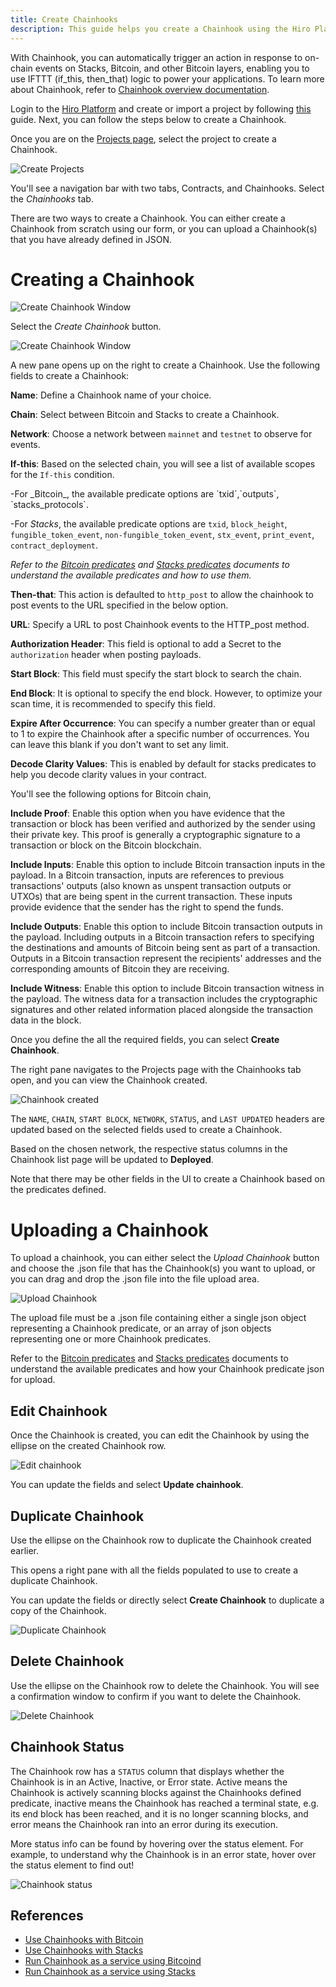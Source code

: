 ```yaml
---
title: Create Chainhooks
description: This guide helps you create a Chainhook using the Hiro Platform.
---
```


With Chainhook, you can automatically trigger an action in response to on-chain events on Stacks, Bitcoin, and other Bitcoin layers, enabling you to use IFTTT (if_this, then_that) logic to power your applications. To learn more about Chainhook, refer to [Chainhook overview documentation](../../chainhook).

Login to the [Hiro Platform](../getting-started) and create or import a project by following [this](./create-project) guide. Next, you can follow the steps below to create a Chainhook.

Once you are on the [Projects page](https://platform.hiro.so), select the project to create a Chainhook.

![Create Projects](../images/chainhook-create-project.jpeg)

You'll see a navigation bar with two tabs, Contracts, and Chainhooks. Select the _Chainhooks_ tab.

There are two ways to create a Chainhook. You can either create a Chainhook from scratch using our form, or you can upload a Chainhook(s) that you have already defined in JSON.

# Creating a Chainhook

![Create Chainhook Window](../images/chainhook-select-chainhook-tab.jpeg)

Select the _Create Chainhook_ button.

![Create Chainhook Window](../images/chainhook-create-chainhook-window.jpeg)

A new pane opens up on the right to create a Chainhook. Use the following fields to create a Chainhook:

**Name**: Define a Chainhook name of your choice.

**Chain**: Select between Bitcoin and Stacks to create a Chainhook.

**Network**: Choose a network between `mainnet` and `testnet` to observe for events.

**If-this**: Based on the selected chain, you will see a list of available scopes for the `If-this` condition.

<Callout title="Available Predicate Scopes">
  -For _Bitcoin_, the available predicate options are `txid`,`outputs`,
  `stacks_protocols`.
  
  -For _Stacks_, the available predicate options are
  `txid`, `block_height`, `fungible_token_event`, `non-fungible_token_event`,
  `stx_event`, `print_event`, `contract_deployment`.

_Refer to the [Bitcoin predicates](../../chainhook/guides/chainhooks-with-bitcoin.md) and [Stacks predicates](../../chainhook/guides/chainhooks-with-stacks.md) documents to understand the available predicates and how to use them._

</Callout>

**Then-that**: This action is defaulted to `http_post` to allow the chainhook to post events to the URL specified in the below option.

**URL**: Specify a URL to post Chainhook events to the HTTP_post method.

**Authorization Header**: This field is optional to add a Secret to the `authorization` header when posting payloads.

**Start Block**: This field must specify the start block to search the chain.

**End Block**: It is optional to specify the end block. However, to optimize your scan time, it is recommended to specify this field.

**Expire After Occurrence**: You can specify a number greater than or equal to 1 to expire the Chainhook after a specific number of occurrences. You can leave this blank if you don't want to set any limit.

**Decode Clarity Values**: This is enabled by default for stacks predicates to help you decode clarity values in your contract.

You'll see the following options for Bitcoin chain,

**Include Proof**: Enable this option when you have evidence that the transaction or block has been verified and authorized by the sender using their private key. This proof is generally a cryptographic signature to a transaction or block on the Bitcoin blockchain.

**Include Inputs**: Enable this option to include Bitcoin transaction inputs in the payload. In a Bitcoin transaction, inputs are references to previous transactions' outputs (also known as unspent transaction outputs or UTXOs) that are being spent in the current transaction. These inputs provide evidence that the sender has the right to spend the funds.

**Include Outputs**: Enable this option to include Bitcoin transaction outputs in the payload. Including outputs in a Bitcoin transaction refers to specifying the destinations and amounts of Bitcoin being sent as part of a transaction. Outputs in a Bitcoin transaction represent the recipients' addresses and the corresponding amounts of Bitcoin they are receiving.

**Include Witness**: Enable this option to include Bitcoin transaction witness in the payload. The witness data for a transaction includes the cryptographic signatures and other related information placed alongside the transaction data in the block.

Once you define the all the required fields, you can select **Create Chainhook**.

The right pane navigates to the Projects page with the Chainhooks tab open, and you can view the Chainhook created.

![Chainhook created](../images/chainhook-created.jpeg)

The `NAME`, `CHAIN`, `START BLOCK`, `NETWORK`, `STATUS`, and `LAST UPDATED` headers are updated based on the selected fields used to create a Chainhook.

Based on the chosen network, the respective status columns in the Chainhook list page will be updated to **Deployed**.

Note that there may be other fields in the UI to create a Chainhook based on the predicates defined.

# Uploading a Chainhook

To upload a chainhook, you can either select the _Upload Chainhook_ button and choose the .json file that has the Chainhook(s) you want to upload, or you can drag and drop the .json file into the file upload area.

![Upload Chainhook](../images/chainhook-upload.jpeg)

The upload file must be a .json file containing either a single json object representing a Chainhook predicate, or an array of json objects representing one or more Chainhook predicates.

Refer to the [Bitcoin predicates](../../chainhook/predicates/bitcoin) and [Stacks predicates](../../chainhook/predicates/stacks) documents to understand the available predicates and how your Chainhook predicate json for upload.

## Edit Chainhook

Once the Chainhook is created, you can edit the Chainhook by using the ellipse on the created Chainhook row.

![Edit chainhook](../images/chainhook-edit-chainhook.jpeg)

You can update the fields and select **Update chainhook**.

## Duplicate Chainhook

Use the ellipse on the Chainhook row to duplicate the Chainhook created earlier.

This opens a right pane with all the fields populated to use to create a duplicate Chainhook.

You can update the fields or directly select **Create Chainhook** to duplicate a copy of the Chainhook.

![Duplicate Chainhook](../images/chainhook-duplicate.jpeg)

## Delete Chainhook

Use the ellipse on the Chainhook row to delete the Chainhook. You will see a confirmation window to confirm if you want to delete the Chainhook.

![Delete Chainhook](../images/chainhook-delete-confirmation-window.jpeg)

## Chainhook Status

The Chainhook row has a `STATUS` column that displays whether the Chainhook is in an Active, Inactive, or Error state. Active means the Chainhook is actively scanning blocks against the Chainhooks defined predicate, inactive means the Chainhook has reached a terminal state, e.g. its end block has been reached, and it is no longer scanning blocks, and error means the Chainhook ran into an error during its execution.

More status info can be found by hovering over the status element. For example, to understand why the Chainhook is in an error state, hover over the status element to find out!

![Chainhook status](../images/chainhook-status-info.jpeg)

## References

- [Use Chainhooks with Bitcoin](../../chainhook/guides/chainhooks-with-bitcoin.md)
- [Use Chainhooks with Stacks](../../chainhook/guides/chainhooks-with-stacks.md)
- [Run Chainhook as a service using Bitcoind](../../chainhook/guides/chainhook-as-a-service-bitcoind.md)
- [Run Chainhook as a service using Stacks](../../chainhook/guides/chainhook-as-a-service-stacks.md)
